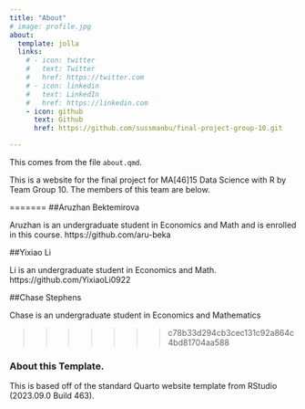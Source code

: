 ```yaml
---
title: "About"
# image: profile.jpg
about:
  template: jolla
  links:
    # - icon: twitter
    #   text: Twitter
    #   href: https://twitter.com
    # - icon: linkedin
    #   text: LinkedIn
    #   href: https://linkedin.com
    - icon: github
      text: Github
      href: https://github.com/sussmanbu/final-project-group-10.git

---
```



This comes from the file `about.qmd`.

This is a website for the final project for MA[46]15 Data Science with R by Team Group 10.
The members of this team are below.


=======
##Aruzhan Bektemirova

Aruzhan is an undergraduate student in Economics and Math and is enrolled in this course. 
https://github.com/aru-beka 

##Yixiao Li

Li is an undergraduate student in Economics and Math.
https://github.com/YixiaoLi0922

##Chase Stephens

Chase is an undergraduate student in Economics and Mathematics



>>>>>>> c78b33d294cb3cec131c92a864c4bd81704aa588

<!-- Please leave in the information below -->

### About this Template.

This is based off of the standard Quarto website template from RStudio (2023.09.0 Build 463).
